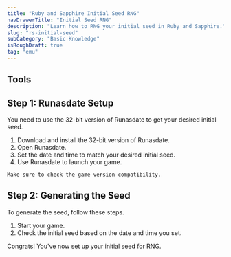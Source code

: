 ```yaml
---
title: "Ruby and Sapphire Initial Seed RNG"
navDrawerTitle: "Initial Seed RNG"
description: "Learn how to RNG your initial seed in Ruby and Sapphire."
slug: "rs-initial-seed"
subCategory: "Basic Knowledge"
isRoughDraft: true
tag: "emu"
---
```


## Tools

## Step 1: Runasdate Setup

You need to use the 32-bit version of Runasdate to get your desired initial seed.

1. Download and install the 32-bit version of Runasdate.
2. Open Runasdate.
3. Set the date and time to match your desired initial seed.
4. Use Runasdate to launch your game.

```
Make sure to check the game version compatibility.
```

## Step 2: Generating the Seed

To generate the seed, follow these steps.

1. Start your game.
2. Check the initial seed based on the date and time you set.

Congrats! You've now set up your initial seed for RNG.
